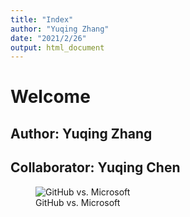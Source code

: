 ```yaml
---
title: "Index"
author: "Yuqing Zhang"
date: "2021/2/26"
output: html_document
---
```


# Welcome

## Author: Yuqing Zhang
## Collaborator: Yuqing Chen

![GitHub vs. Microsoft](https://i.kym-cdn.com/photos/images/original/001/378/754/99d.jpg)